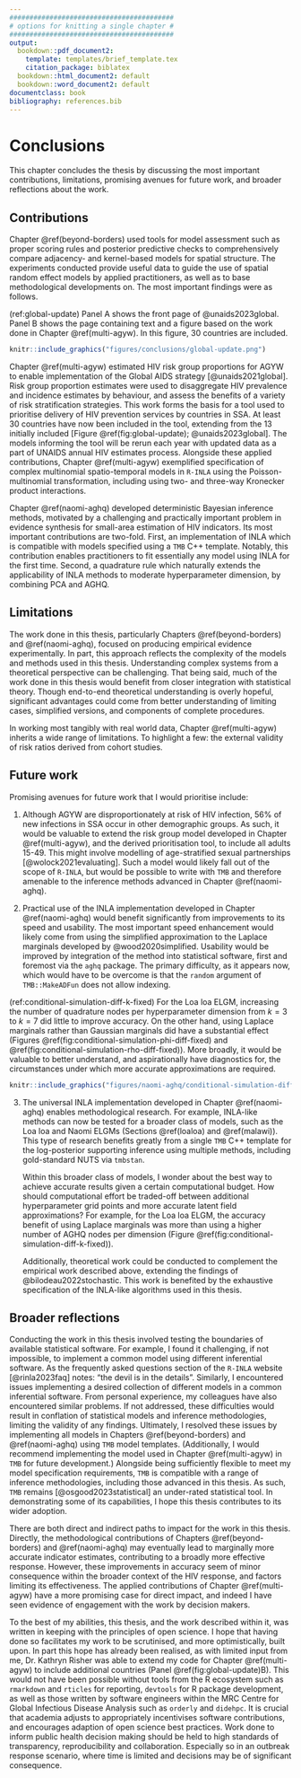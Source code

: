 ```yaml
---
#########################################
# options for knitting a single chapter #
#########################################
output:
  bookdown::pdf_document2:
    template: templates/brief_template.tex
    citation_package: biblatex
  bookdown::html_document2: default
  bookdown::word_document2: default
documentclass: book
bibliography: references.bib
---
```


# Conclusions {#conclusions}
\adjustmtc
\markboth{Conclusions}{}
<!-- For PDF output, include these two LaTeX commands after unnumbered chapter headings, otherwise the mini table of contents and the running header will show the previous chapter -->

<!-- JWE: Minor corrections often involve (1) fixing typos, (2) clarifying things, (3) elaborating on the contributions to science and implications of the PhD in the conclusions chapter [by far the most common point of examiner feedback] -->

This chapter concludes the thesis by discussing the most important contributions, limitations, promising avenues for future work, and broader reflections about the work.

## Contributions

Chapter \@ref(beyond-borders) used tools for model assessment such as proper scoring rules and posterior predictive checks to comprehensively compare adjacency- and kernel-based models for spatial structure.
The experiments conducted provide useful data to guide the use of spatial random effect models by applied practitioners, as well as to base methodological developments on.
The most important findings were as follows.

(ref:global-update) Panel A shows the front page of @unaids2023global. Panel B shows the page containing text and a figure based on the work done in Chapter \@ref(multi-agyw). In this figure, 30 countries are included.

```r
knitr::include_graphics("figures/conclusions/global-update.png")
```

Chapter \@ref(multi-agyw) estimated HIV risk group proportions for AGYW to enable implementation of the Global AIDS strategy [@unaids2021global].
Risk group proportion estimates were used to disaggregate HIV prevalence and incidence estimates by behaviour, and assess the benefits of a variety of risk stratification strategies.
This work forms the basis for a tool used to prioritise delivery of HIV prevention services by countries in SSA.
At least 30 countries have now been included in the tool, extending from the 13 initially included [Figure \@ref(fig:global-update); @unaids2023global].
The models informing the tool will be rerun each year with updated data as a part of UNAIDS annual HIV estimates process.
Alongside these applied contributions, Chapter \@ref(multi-agyw) exemplified specification of complex multinomial spatio-temporal models in `R-INLA` using the Poisson-multinomial transformation, including using two- and three-way Kronecker product interactions.

Chapter \@ref(naomi-aghq) developed deterministic Bayesian inference methods, motivated by a challenging and practically important problem in evidence synthesis for small-area estimation of HIV indicators.
Its most important contributions are two-fold.
First, an implementation of INLA which is compatible with models specified using a `TMB` C++ template.
Notably, this contribution enables practitioners to fit essentially any model using INLA for the first time.
Second, a quadrature rule which naturally extends the applicability of INLA methods to moderate hyperparameter dimension, by combining PCA and AGHQ.

## Limitations

The work done in this thesis, particularly Chapters \@ref(beyond-borders) and \@ref(naomi-aghq), focused on producing empirical evidence experimentally.
In part, this approach reflects the complexity of the models and methods used in this thesis.
Understanding complex systems from a theoretical perspective can be challenging.
That being said, much of the work done in this thesis would benefit from closer integration with statistical theory.
Though end-to-end theoretical understanding is overly hopeful, significant advantages could come from better understanding of limiting cases, simplified versions, and components of complete procedures.

In working most tangibly with real world data, Chapter \@ref(multi-agyw) inherits a wide range of limitations.
To highlight a few:
the external validity of risk ratios derived from cohort studies.

## Future work

Promising avenues for future work that I would prioritise include:

1. Although AGYW are disproportionately at risk of HIV infection, 56% of new infections in SSA occur in other demographic groups.
As such, it would be valuable to extend the risk group model developed in Chapter \@ref(multi-agyw), and the derived prioritisation tool, to include all adults 15-49.
This might involve modelling of age-stratified sexual partnerships [@wolock2021evaluating].
Such a model would likely fall out of the scope of `R-INLA`, but would be possible to write with `TMB` and therefore amenable to the inference methods advanced in Chapter \@ref(naomi-aghq).

2. Practical use of the INLA implementation developed in Chapter \@ref(naomi-aghq) would benefit significantly from improvements to its speed and usability.
The most important speed enhancement would likely come from using the simplified approximation to the Laplace marginals developed by @wood2020simplified.
Usability would be improved by integration of the method into statistical software, first and foremost via the `aghq` package.
The primary difficulty, as it appears now, which would have to be overcome is that the `random` argument of `TMB::MakeADFun` does not allow indexing.

(ref:conditional-simulation-diff-k-fixed) For the Loa loa ELGM, increasing the number of quadrature nodes per hyperparameter dimension from $k = 3$ to $k = 7$ did little to improve accuracy. On the other hand, using Laplace marginals rather than Gaussian marginals did have a substantial effect (Figures \@ref(fig:conditional-simulation-phi-diff-fixed) and \@ref(fig:conditional-simulation-rho-diff-fixed)). More broadly, it would be valuable to better understand, and aspirationally have diagnostics for, the circumstances under which more accurate approximations are required.

```r
knitr::include_graphics("figures/naomi-aghq/conditional-simulation-diff-k-fixed.png")
```

3. The universal INLA implementation developed in Chapter \@ref(naomi-aghq) enables methodological research.
For example, INLA-like methods can now be tested for a broader class of models, such as the Loa loa and Naomi ELGMs (Sections \@ref(loaloa) and \@ref(malawi)).
This type of research benefits greatly from a single `TMB` C++ template for the log-posterior supporting inference using multiple methods, including gold-standard NUTS via `tmbstan`.

    Within this broader class of models, I wonder about the best way to achieve accurate results given a certain computational budget.
    How should computational effort be traded-off between additional hyperparameter grid points and more accurate latent field approximations?
    For example, for the Loa loa ELGM, the accuracy benefit of using Laplace marginals was more than using a higher number of AGHQ nodes per dimension (Figure \@ref(fig:conditional-simulation-diff-k-fixed)).

    Additionally, theoretical work could be conducted to complement the empirical work described above, extending the findings of @bilodeau2022stochastic.
    This work is benefited by the exhaustive specification of the INLA-like algorithms used in this thesis.

## Broader reflections

Conducting the work in this thesis involved testing the boundaries of available statistical software.
For example, I found it challenging, if not impossible, to implement a common model using different inferential software.
As the frequently asked questions section of the `R-INLA` website [@rinla2023faq] notes: "the devil is in the details".
Similarly, I encountered issues implementing a desired collection of different models in a common inferential software.
From personal experience, my colleagues have also encountered similar problems.
If not addressed, these difficulties would result in conflation of statistical models and inference methodologies, limiting the validity of any findings.
Ultimately, I resolved these issues by implementing all models in Chapters \@ref(beyond-borders) and \@ref(naomi-aghq) using `TMB` model templates.
(Additionally, I would recommend implementing the model used in Chapter \@ref(multi-agyw) in `TMB` for future development.)
Alongside being sufficiently flexible to meet my model specification requirements, `TMB` is compatible with a range of inference methodologies, including those advanced in this thesis.
As such, `TMB` remains [@osgood2023statistical] an under-rated statistical tool.
In demonstrating some of its capabilities, I hope this thesis contributes to its wider adoption.

There are both direct and indirect paths to impact for the work in this thesis.
Directly, the methodological contributions of Chapters \@ref(beyond-borders) and \@ref(naomi-aghq) may eventually lead to marginally more accurate indicator estimates, contributing to a broadly more effective response.
However, these improvements in accuracy seem of minor consequence within the broader context of the HIV response, and factors limiting its effectiveness.
The applied contributions of Chapter \@ref(multi-agyw) have a more promising case for direct impact, and indeed I have seen evidence of engagement with the work by decision makers.

To the best of my abilities, this thesis, and the work described within it, was written in keeping with the principles of open science.
I hope that having done so facilitates my work to be scrutinised, and more optimistically, built upon.
In part this hope has already been realised, as with limited input from me, Dr. Kathryn Risher was able to extend my code for Chapter \@ref(multi-agyw) to include additional countries (Panel \@ref(fig:global-update)B).
This would not have been possible without tools from the R ecosystem such as `rmarkdown` and `rticles` for reporting, `devtools` for R package development, as well as those written by software engineers within the MRC Centre for Global Infectious Disease Analysis such as `orderly` and `didehpc`.
It is crucial that academia adjusts to appropriately incentivises software contributions, and encourages adaption of open science best practices.
Work done to inform public health decision making should be held to high standards of transparency, reproducibility and collaboration.
Especially so in an outbreak response scenario, where time is limited and decisions may be of significant consequence.

<!-- Aims for HIV response going forward, and the surveillance capabilities needed to meet them. -->
<!-- Greater reliance on routine health system data. -->
<!-- It is not recommended to include HIV testing in nationally representative household surveys in low (<2%) HIV prevalence settings [@world2005guidelines]. -->
<!-- Patient-level HIV data systems [@world2017consolidated] and case-based surveillance (CBS). -->
<!-- Integration of HIV services with other health programs and strengthening of health systems. -->
